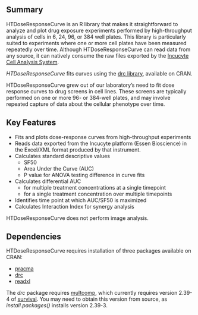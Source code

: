 Summary
--------------------------------------------------------------------------------

HTDoseResponseCurve is an R library that makes it straightforward to analyze and 
plot drug exposure experiments performed by high-throughput analysis of cells in 
6, 24, 96, or 384 well plates. This library is particularly suited to 
experiments where one or more cell plates have been measured repeatedly over 
time. Although HTDoseResponseCurve can read data from any source, it can 
natively consume the raw files exported by the [Incucyte Cell Analysis System](http://www.essenbioscience.com/essen-products/incucyte/).

*HTDoseResponseCurve* fits curves using the 
[drc library](https://cran.r-project.org/web/packages/drc), available on CRAN.

HTDoseResponseCurve grew out of our laboratory's need to fit dose response 
curves to drug screens in cell lines. These screens are typically performed on 
one or more 96- or 384-well plates, and may involve repeated capture of data 
about the cellular phenotype over time. 

Key Features
--------------------------------------------------------------------------------

* Fits and plots dose-response curves from high-throughput experiments
* Reads data exported from the Incucyte platform (Essen Bioscience) in the 
Excel/XML format produced by that instrument. 
* Calculates standard descriptive values
    * SF50
    * Area Under the Curve (AUC)
    * P value for ANOVA testing difference in curve fits
* Calculates differential AUC 
    * for multiple treatment concentrations at a single timepoint
    * for a single treatment concentration over multiple timepoints
* Identifies time point at which AUC/SF50 is maximized
* Calculates Interaction Index for synergy analysis

HTDoseResponseCurve does not perform image analysis.

Dependencies
--------------------------------------------------------------------------------

HTDoseResponseCurve requires installation of three packages available on CRAN:  

* [pracma](https://cran.r-project.org/web/packages/pracma)
* [drc](https://cran.r-project.org/web/packages/drc)
* [readxl](https://cran.r-project.org/web/packages/readxl)

The *drc* package requires 
[multcomp](https://cran.r-project.org/web/packages/multcomp), which currently 
requires version 2.39-4 of 
[survival](https://cran.r-project.org/web/packages/survival). You may need to 
obtain this version from source, as *install.packages()* installs version 
2.39-3.


